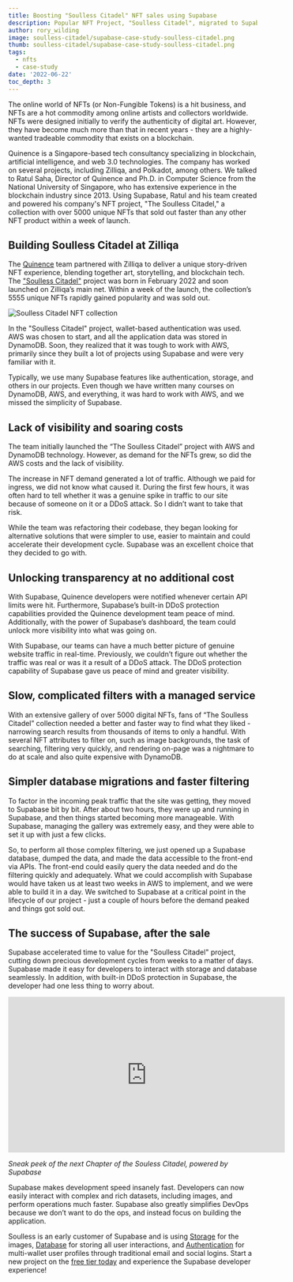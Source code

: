 ```yaml
---
title: Boosting "Soulless Citadel" NFT sales using Supabase
description: Popular NFT Project, "Soulless Citadel", migrated to Supabase to accelerate development cycle and simplify DevOps.
author: rory_wilding
image: soulless-citadel/supabase-case-study-soulless-citadel.png
thumb: soulless-citadel/supabase-case-study-soulless-citadel.png
tags:
  - nfts
  - case-study
date: '2022-06-22'
toc_depth: 3
---
```


The online world of NFTs (or Non-Fungible Tokens) is a hit business, and NFTs are a hot commodity among online artists and collectors worldwide. NFTs were designed initially to verify the authenticity of digital art. However, they have become much more than that in recent years - they are a highly-wanted tradeable commodity that exists on a blockchain.

Quinence is a Singapore-based tech consultancy specializing in blockchain, artificial intelligence, and web 3.0 technologies. The company has worked on several projects, including Zilliqa, and Polkadot, among others. We talked to Ratul Saha, Director of Quinence and Ph.D. in Computer Science from the National University of Singapore, who has extensive experience in the blockchain industry since 2013. Using Supabase, Ratul and his team created and powered his company's NFT project, "The Soulless Citadel," a collection with over 5000 unique NFTs that sold out faster than any other NFT product within a week of launch.

## Building Soulless Citadel at Zilliqa

The [Quinence](https://quinence.com/) team partnered with Zilliqa to deliver a unique story-driven NFT experience, blending together art, storytelling, and blockchain tech. 
The ["Soulless Citadel"](https://soullesscitadel.com/) project was born in February 2022 and soon launched on Zilliqa’s main net. Within a week of the launch, the collection’s 5555 unique NFTs rapidly gained popularity and was sold out.

![Soulless Citadel NFT collection](/images/blog/soulless-citadel/supabase-case-study-soulless-citadel-nft-carousel.png)

In the "Soulless Citadel" project, wallet-based authentication was used. AWS was chosen to start, and all the application data was stored in DynamoDB. Soon, they realized that it was tough to work with AWS, primarily since they built a lot of projects using Supabase and were very familiar with it.

<Quote img="ratul-sahal-director-at-quinence.jpeg" caption="Ratul Saha - Director at Quinence">
 Typically, we use many Supabase features like authentication, storage, and others in our projects. Even though we have written many courses on DynamoDB, AWS, and everything, it was hard to work with AWS, and we missed the simplicity of Supabase.
</Quote>

## Lack of visibility and soaring costs
The team initially launched the “The Soulless Citadel” project with AWS and DynamoDB technology. However, as demand for the NFTs grew, so did the AWS costs and the lack of visibility.

<Quote img="ratul-sahal-director-at-quinence.jpeg" caption="Ratul Saha - Director at Quinence">
 The increase in NFT demand generated a lot of traffic. Although we paid for ingress, we did not know what caused it. During the first few hours,  it was often hard to tell whether it was a genuine spike in traffic to our site because of someone on it or a DDoS attack. So I didn’t want to take that risk.
</Quote>

While the team was refactoring their codebase, they began looking for alternative solutions that were simpler to use, easier to maintain and could accelerate their development cycle. Supabase was an excellent choice that they decided to go with.

## Unlocking transparency at no additional cost

With Supabase, Quinence developers were notified whenever certain API limits were hit. Furthermore, Supabase’s built-in DDoS protection capabilities provided the Quinence development team peace of mind. Additionally, with the power of Supabase’s dashboard, the team could unlock more visibility into what was going on.

<Quote img="ratul-sahal-director-at-quinence.jpeg" caption="Ratul Saha - Director at Quinence">
  With Supabase, our teams can have a much better picture of genuine website traffic in real-time. Previously, we couldn’t figure out whether the traffic was real or was it a result of a DDoS attack. The DDoS protection capability of Supabase gave us peace of mind and greater visibility.
</Quote>

## Slow, complicated filters with a managed service

With an extensive gallery of over 5000 digital NFTs, fans of “The Soulless Citadel” collection needed a better and faster way to find what they liked - narrowing search results from thousands of items to only a handful. With several NFT attributes to filter on, such as image backgrounds, the task of searching, filtering very quickly, and rendering on-page was a nightmare to do at scale and also quite expensive with DynamoDB.

## Simpler database migrations and faster filtering

To factor in the incoming peak traffic that the site was getting, they moved to Supabase bit by bit. After about two hours, they were up and running in Supabase, and then things started becoming more manageable. With Supabase, managing the gallery was extremely easy, and they were able to set it up with just a few clicks. 

<Quote img="ratul-sahal-director-at-quinence.jpeg" caption="Ratul Saha - Director at Quinence">
  So, to perform all those complex filtering, we just opened up a Supabase database, dumped the data, and made the data accessible to the front-end via APIs. The front-end could easily query the data needed and do the filtering quickly and adequately. What we could accomplish with Supabase would have taken us at least two weeks in AWS to implement, and we were able to build it in a day. We switched to Supabase at a critical point in the lifecycle of our project - just a couple of hours before the demand peaked and things got sold out.</Quote>

## The success of Supabase, after the sale

Supabase accelerated time to value for the "Soulless Citadel" project, cutting down precious development cycles from weeks to a matter of days. Supabase made it easy for developers to interact with storage and database seamlessly. In addition, with built-in DDoS protection in Supabase, the developer had one less thing to worry about.

<iframe width="560" height="315" src="https://www.youtube.com/embed/kTfRUNt2WC0" title="YouTube video player" frameborder="0" allow="accelerometer; autoplay; clipboard-write; encrypted-media; gyroscope; picture-in-picture" allowfullscreen></iframe>

_Sneak peek of the next Chapter of the Souless Citadel, powered by Supabase_

<Quote img="ratul-sahal-director-at-quinence.jpeg" caption="Ratul Saha - Director at Quinence">
  Supabase makes development speed insanely fast. Developers can now easily interact with complex and rich datasets, including images, and perform operations much faster. Supabase also greatly simplifies DevOps because we don’t want to do the ops, and instead focus on building the application.
</Quote>

Soulless is an early customer of Supabase and is using [Storage](https://supabase.com/storage) for the images, [Database](https://supabase.com/database) for storing all user interactions, and [Authentication](https://supabase.com/auth) for multi-wallet user profiles through traditional email and social logins. Start a new project on the [free tier today](https://app.supabase.com/) and experience the Supabase developer experience!
